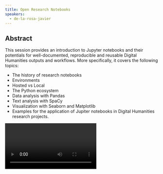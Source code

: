 ```yaml
---
title: Open Research Notebooks
speakers:
  - de-la-rosa-javier
---
```

## Abstract

This session provides an introduction to Jupyter notebooks and their potentials for well-documented, reproducible and reusable Digital Humanities outputs and workflows. More specifically, it covers the following topics:

* The history of research notebooks
* Environments
* Hosted vs Local
* The Python ecosystem
* Data analysis with Pandas
* Text analysis with SpaCy
* Visualization with Seaborn and Matplotlib
* Examples for the application of Jupiter notebooks in Digital Humanities research projects.

<Video provider="youtube" id="RCutHDQo6-Y">
  Javier de la Rosa - Open Research Notebooks
</Video>

<DownloadLink href="downloads/4.1 De la rosa.pdf" />

<Speakers>
  <Speaker speaker="de-la-rosa-javier" />
</Speakers>

